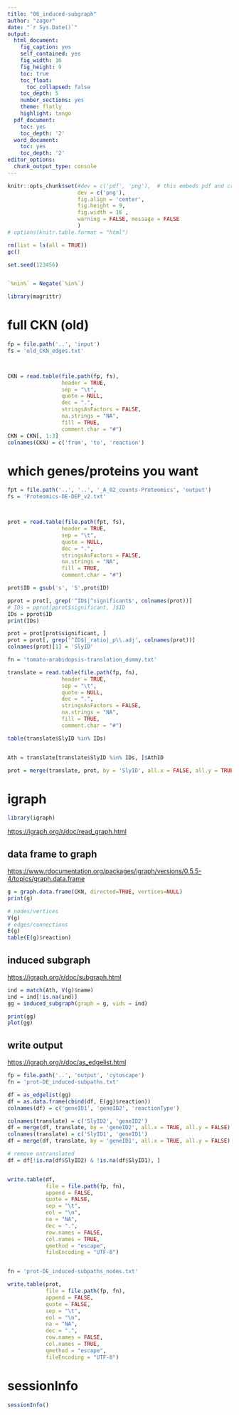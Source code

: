```yaml
---
title: "06_induced-subgraph"
author: "zagor"
date: "`r Sys.Date()`"
output:
  html_document:
    fig_caption: yes
    self_contained: yes
    fig_width: 16
    fig_height: 9
    toc: true
    toc_float:
      toc_collapsed: false
    toc_depth: 5
    number_sections: yes
    theme: flatly
    highlight: tango
  pdf_document:
    toc: yes
    toc_depth: '2'
  word_document:
    toc: yes
    toc_depth: '2'
editor_options:
  chunk_output_type: console
---
```



```r
knitr::opts_chunk$set(#dev = c('pdf', 'png'),  # this embeds pdf and crates scrolable blocks
                      dev = c('png'), 
                      fig.align = 'center', 
                      fig.height = 9, 
                      fig.width = 16 ,
                      warning = FALSE, message = FALSE
                      )
# options(knitr.table.format = "html")

```


```r

rm(list = ls(all = TRUE))
gc()

set.seed(123456)


`%nin%` = Negate(`%in%`)

library(magrittr)


```



# full CKN (old)

```r

fp = file.path('..', 'input')
fs = 'old_CKN_edges.txt'



CKN = read.table(file.path(fp, fs),
                 header = TRUE, 
                 sep = "\t", 
                 quote = NULL,
                 dec = ".", 
                 stringsAsFactors = FALSE,
                 na.strings = "NA",
                 fill = TRUE,
                 comment.char = "#")
CKN = CKN[, 1:3]
colnames(CKN) = c('from', 'to', 'reaction')

```


# which genes/proteins you want

```r

fpt = file.path('..', '..', '_A_02_counts-Proteomics', 'output')
fs = 'Proteomics-DE-DEP_v2.txt'



prot = read.table(file.path(fpt, fs),
                 header = TRUE, 
                 sep = "\t", 
                 quote = NULL,
                 dec = ".", 
                 stringsAsFactors = FALSE,
                 na.strings = "NA",
                 fill = TRUE,
                 comment.char = "#")

prot$ID = gsub('s', 'S',prot$ID)

pprot = prot[, grep('^ID$|^significant$', colnames(prot))]
# IDs = pprot[pprot$significant, ]$ID
IDs = pprot$ID
print(IDs)

prot = prot[prot$significant, ]
prot = prot[, grep('^ID$|_ratio|_p\\.adj', colnames(prot))]
colnames(prot)[1] = 'SlyID'

```


```r

fn = 'tomato-arabidopsis-translation_dummy.txt'

translate = read.table(file.path(fp, fn),
                 header = TRUE, 
                 sep = "\t", 
                 quote = NULL,
                 dec = ".", 
                 stringsAsFactors = FALSE,
                 na.strings = "NA",
                 fill = TRUE,
                 comment.char = "#")

table(translate$SlyID %in% IDs)


Ath = translate[translate$SlyID %in% IDs, ]$AthID

prot = merge(translate, prot, by = 'SlyID', all.x = FALSE, all.y = TRUE)


```


# igraph



```r

library(igraph)

```



<https://igraph.org/r/doc/read_graph.html>

## data frame to graph

<https://www.rdocumentation.org/packages/igraph/versions/0.5.5-4/topics/graph.data.frame>

```r

g = graph.data.frame(CKN, directed=TRUE, vertices=NULL)
print(g)

# nodes/vertices
V(g)
# edges/connections
E(g)
table(E(g)$reaction)

```

## induced subgraph

<https://igraph.org/r/doc/subgraph.html>

```r

ind = match(Ath, V(g)$name)
ind = ind[!is.na(ind)]
gg = induced_subgraph(graph = g, vids = ind)

print(gg)
plot(gg)


```


<!-- so this is useless -->

<!-- ## shortest paths -->


<!-- <https://igraph.org/r/doc/distances.html> -->

<!-- ```{r} -->

<!-- mylist = all_shortest_paths(g, from = ind, to = ind, mode = "all") -->
<!-- length(mylist$res) -->
<!-- table(Ath %in% unique(names(unlist(mylist$res)))) -->
<!-- ind = unique(unlist(mylist$res)) -->

<!-- gg = induced_subgraph(graph = g, vids = ind) -->

<!-- print(gg) -->
<!-- plot(gg) -->

<!-- ``` -->

<!-- So this is better -->


## write output


<https://igraph.org/r/doc/as_edgelist.html>


```r

fp = file.path('..', 'output', 'cytoscape')
fn = 'prot-DE_induced-subpaths.txt'

df = as_edgelist(gg)
df = as.data.frame(cbind(df, E(gg)$reaction))
colnames(df) = c('geneID1', 'geneID2', 'reactionType')

colnames(translate) = c('SlyID2', 'geneID2')
df = merge(df, translate, by = 'geneID2', all.x = TRUE, all.y = FALSE)
colnames(translate) = c('SlyID1', 'geneID1')
df = merge(df, translate, by = 'geneID1', all.x = TRUE, all.y = FALSE)

# remove untranslated
df = df[!is.na(df$SlyID2) & !is.na(df$SlyID1), ]


write.table(df, 
            file = file.path(fp, fn), 
            append = FALSE, 
            quote = FALSE, 
            sep = "\t",
            eol = "\n", 
            na = "NA", 
            dec = ".", 
            row.names = FALSE,
            col.names = TRUE, 
            qmethod = "escape",
            fileEncoding = "UTF-8")


fn = 'prot-DE_induced-subpaths_nodes.txt'

write.table(prot, 
            file = file.path(fp, fn), 
            append = FALSE, 
            quote = FALSE, 
            sep = "\t",
            eol = "\n", 
            na = "NA", 
            dec = ".", 
            row.names = FALSE,
            col.names = TRUE, 
            qmethod = "escape",
            fileEncoding = "UTF-8")


```



# sessionInfo

```r

sessionInfo()

```

